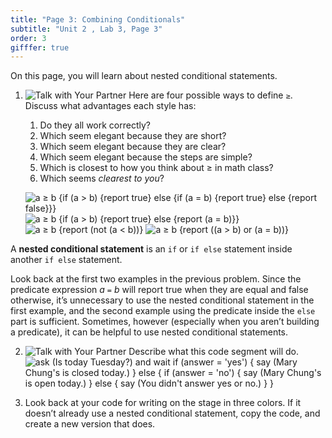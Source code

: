 ```yaml
---
title: "Page 3: Combining Conditionals"
subtitle: "Unit 2 , Lab 3, Page 3"
order: 3
gifffer: true
---
```


::: learn
On this page, you will learn about nested conditional statements.
:::

::: forYouToDo
<ol>

<li>



<img src="/img/icons/talk-with-your-partner-mini.png" title="Talk with Your Partner" alt="Talk with Your Partner" class="inline"/> Here are four possible ways to define `≥`. Discuss what advantages each style has: <br />

<ol>

<li>Do they all work correctly?</li>

<li>Which seem elegant because they are short?</li>

<li>Which seem elegant because they are clear?</li>

<li>Which seem elegant because the steps are simple?</li>

<li>Which is closest to how you think about ≥ in math class?</li>

<li>Which seems <em>clearest to you</em>?</li>

</ol>

<img src="/img/2-complexity/ge-ifelseelse.png" title="a ≥ b {if (a &gt; b) {report true} else {if (a = b) {report true} else {report false}}}" alt="a ≥ b {if (a &gt; b) {report true} else {if (a = b) {report true} else {report false}}}" class="ms-4"/> <img src="/img/2-complexity/ge-ifelse.png" title="a ≥ b {if (a &gt; b) {report true} else {report (a = b)}}" alt="a ≥ b {if (a &gt; b) {report true} else {report (a = b)}}" class="ms-4"/> <img src="/img/2-complexity/ge-notless.png" title="a ≥ b {report (not (a &lt; b))}" alt="a ≥ b {report (not (a &lt; b))}" class="ms-4"/> <img src="/img/2-complexity/ge-or.png" title="a ≥ b {report ((a &gt; b) or (a = b))}" alt="a ≥ b {report ((a &gt; b) or (a = b))}" class="ms-4"/>

</li>

</ol>
:::

::: vocabBig


A **nested conditional statement** is an `if` or `if else` statement inside another `if else` statement.
:::

Look back at the first two examples in the previous problem. Since the predicate expression <var>a</var> `=` <var>b</var> will report true when they are equal and false otherwise, it's unnecessary to use the nested conditional statement in the first example, and the second example using the predicate inside the `else` part is sufficient. Sometimes, however (especially when you aren't building a predicate), it can be helpful to use nested conditional statements.

::: forYouToDo
<ol start="2">

<li>



<img src="/img/icons/talk-with-your-partner.png" title="Talk with Your Partner" alt="Talk with Your Partner" class="float-end"/> Describe what this code segment will do.<br /> <img src="/img/2-complexity/is-today-tuesday.png" title="ask (Is today Tuesday?) and wait
if (answer = &apos;yes&apos;)
{
say (Mary Chung&apos;s is closed today.)
}
else
{
if (answer = &apos;no&apos;)
{
say (Mary Chung&apos;s is open today.)
} else {
say (You didn&apos;t answer yes or no.)
}
}" alt="ask (Is today Tuesday?) and wait
if (answer = &apos;yes&apos;)
{
say (Mary Chung&apos;s is closed today.)
}
else
{
if (answer = &apos;no&apos;)
{
say (Mary Chung&apos;s is open today.)
}
else
{
say (You didn&apos;t answer yes or no.)
}
}" class="ms-4"/>

</li>



<li>Look back at your code for writing on the stage in three colors. If it doesn't already use a nested conditional statement, copy the code, and create a new version that does.</li>

</ol>
:::
